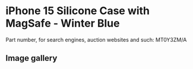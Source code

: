 
# iPhone 15 Silicone Case with MagSafe - Winter Blue

Part number, for search engines, auction websites and such: MT0Y3ZM/A

## Image gallery

<div style={{ width: "768px" }}>
  <GalleryComponent
    images={[
      {
        original: "/everysource/MT0Y3.png",
        thumbnail: "/everypreview/MT0Y3.png",
      },
      {
        original: "/everysource/MT0Y3_AV1.png",
        thumbnail: "/everypreview/MT0Y3_AV1.png",
      },
      {
        original: "/everysource/MT0Y3_AV2.png",
        thumbnail: "/everypreview/MT0Y3_AV2.png",
      },
      {
        original: "/everysource/MT0Y3_AV3.png",
        thumbnail: "/everypreview/MT0Y3_AV3.png",
      },
      {
        original: "/everysource/MT0Y3_AV4.png",
        thumbnail: "/everypreview/MT0Y3_AV4.png",
      },
      {
        original: "/everysource/MT0Y3_AV5.png",
        thumbnail: "/everypreview/MT0Y3_AV5.png",
      },
      {
        original: "/everysource/MT0Y3_AV6.png",
        thumbnail: "/everypreview/MT0Y3_AV6.png",
      }
    ]}
  />
</div>